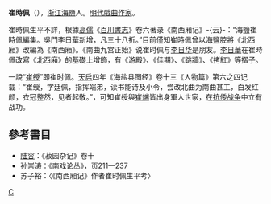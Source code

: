 '''崔時佩'''（{{bd|?||?||}}），[[浙江|浙江]][[海盐县|海鹽]]人。[[明代|明代]][[戲曲作家|戲曲作家]]。

崔時佩生平不詳，根據[[高儒|高儒]]《[[百川書志|百川書志]]》卷六著录《南西厢记》-{云}-：“海鹽崔時佩編集。吳門李日華新增，凡三十八折。”目前僅知崔時佩曾以海鹽腔將《北西廂》改編為《南西廂》。《南曲九宫正始》说崔时佩与[[李日华|李日华]]是朋友。[[李日華|李日華]]在崔時佩改寫《北西廂》的基礎上增飾，有《游殿》、《佳期》、《跳牆》、《拷紅》等摺子。

一說“[[崔绶|崔绶]]”即崔时佩。[[天启|天启]]四年《海盐县图经》卷十三《人物篇》第六之四记载：“崔绶，字廷佩，指挥端弟，读书能诗及小令，尝改北曲为南曲甚工，白发红颜，衣冠整然，见者起敬。”，可知崔绶與[[崔端|崔端]]皆出身軍人世家，在[[抗倭战争|抗倭战争]]中立有战功。

== 參考書目 ==
* [[陆容|陆容]]：《菽园杂记》卷十
* 孙崇涛：《南戏论丛》，页211—237
* 苏子裕：〈《南西厢记》作者崔时佩生平考〉

[[Category:明朝戲曲家|C]]